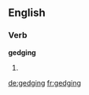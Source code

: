 ==English==

===Verb===
'''gedging'''

# {{present participle of|[[gedge]]}}

[[de:gedging]]
[[fr:gedging]]